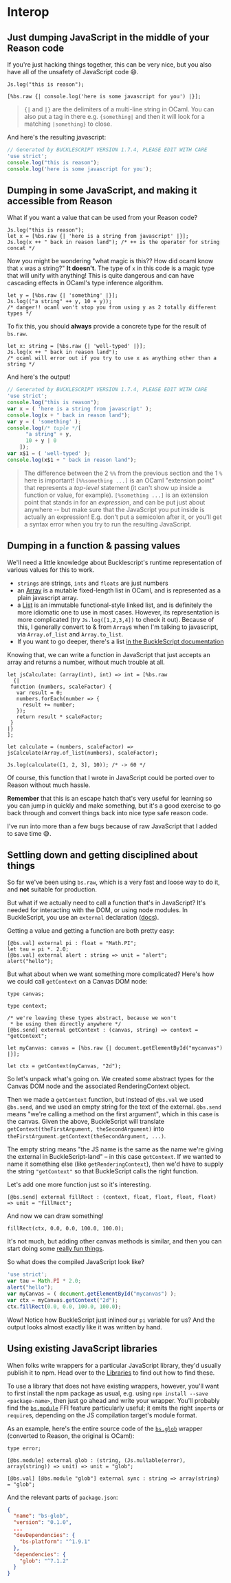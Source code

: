 # Interop

## Just dumping JavaScript in the middle of your Reason code

If you're just hacking things together, this can be very nice, but you also have all of the unsafety of JavaScript code 😄.

```reason
Js.log("this is reason");

[%bs.raw {| console.log('here is some javascript for you') |}];
```

> `{|` and `|}` are the delimiters of a multi-line string in OCaml. You can also put a tag in there e.g. `{something|` and then it will look for a matching `|something}` to close.

And here's the resulting javascript:

```js
// Generated by BUCKLESCRIPT VERSION 1.7.4, PLEASE EDIT WITH CARE
'use strict';
console.log("this is reason");
console.log('here is some javascript for you');
```

## Dumping in some JavaScript, and making it accessible from Reason

What if you want a value that can be used from your Reason code?

```reason
Js.log("this is reason");
let x = [%bs.raw {| 'here is a string from javascript' |}];
Js.log(x ++ " back in reason land"); /* ++ is the operator for string concat */
```

Now you might be wondering "what magic is this?? How did ocaml know that `x` was a string?" **It doesn't**. The type of `x` in this code is a magic type that will unify with anything! This is quite dangerous and can have cascading effects in OCaml's type inference algorithm.

```reason
let y = [%bs.raw {| 'something' |}];
Js.log(("a string" ++ y, 10 + y));
/* danger!! ocaml won't stop you from using y as 2 totally different types */
```

To fix this, you should **always** provide a concrete type for the result of `bs.raw`.

```reason
let x: string = [%bs.raw {| 'well-typed' |}];
Js.log(x ++ " back in reason land");
/* ocaml will error out if you try to use x as anything other than a string */
```

And here's the output!

```js
// Generated by BUCKLESCRIPT VERSION 1.7.4, PLEASE EDIT WITH CARE
'use strict';
console.log("this is reason");
var x = ( 'here is a string from javascript' );
console.log(x + " back in reason land");
var y = ( 'something' );
console.log(/* tuple */[
      "a string" + y,
      10 + y | 0
    ]);
var x$1 = ( 'well-typed' );
console.log(x$1 + " back in reason land");
```

> The difference between the 2 `%%` from the previous section and the 1 `%` here is important! `[%%something ...]` is an OCaml "extension point" that represents a *top-level* statement (it can't show up inside a function or value, for example). `[%something ...]` is an extension point that stands in for an *expression*, and can be put just about anywhere -- but make sure that the JavaScript you put inside is actually an expression! E.g. don't put a semicolon after it, or you'll get a syntax error when you try to run the resulting JavaScript.

## Dumping in a function & passing values

We'll need a little knowledge about Bucklescript's runtime representation of various values for this to work.

- `strings` are strings, `ints` and `floats` are just numbers
- an [Array](list-and-array.md#array) is a mutable fixed-length list in OCaml, and is represented as a plain javascript array.
- a [List](list-and-array.md#list) is an immutable functional-style linked list, and is definitely the more idiomatic one to use in most cases. However, its representation is more complicated (try `Js.log([1,2,3,4])` to check it out). Because of this, I generally convert to & from `Array`s when I'm talking to javascript, via `Array.of_list` and `Array.to_list`.
- If you want to go deeper, there's a list [in the BuckleScript documentation](/docs/reason-compiler/latest/common-data-types#cheat-sheet)

Knowing that, we can write a function in JavaScript that just accepts an array and returns a number, without much trouble at all.

```reason
let jsCalculate: (array(int), int) => int = [%bs.raw
  {|
 function (numbers, scaleFactor) {
   var result = 0;
   numbers.forEach(number => {
     result += number;
   });
   return result * scaleFactor;
 }
|}
];

let calculate = (numbers, scaleFactor) => jsCalculate(Array.of_list(numbers), scaleFactor);

Js.log(calculate([1, 2, 3], 10)); /* -> 60 */
```

Of course, this function that I wrote in JavaScript could be ported over to Reason without much hassle.

**Remember** that this is an escape hatch that's very useful for learning so you can jump in quickly and make something, but it's a good exercise to go back through and convert things back into nice type safe reason code.

I've run into more than a few bugs because of raw JavaScript that I added to save time 😅.

## Settling down and getting disciplined about things

So far we've been using `bs.raw`, which is a very fast and loose way to do it, and **not** suitable for production.

But what if we actually need to call a function that's in JavaScript? It's needed for interacting with the DOM, or using node modules. In BuckleScript, you use an `external` declaration ([docs](/docs/reason-compiler/latest/intro-to-external)).

Getting a value and getting a function are both pretty easy:

```reason
[@bs.val] external pi : float = "Math.PI";
let tau = pi *. 2.0;
[@bs.val] external alert : string => unit = "alert";
alert("hello");
```

But what about when we want something more complicated? Here's how we could call `getContext` on a Canvas DOM node:

```reason
type canvas;

type context;

/* we're leaving these types abstract, because we won't
 * be using them directly anywhere */
[@bs.send] external getContext : (canvas, string) => context = "getContext";

let myCanvas: canvas = [%bs.raw {| document.getElementById("mycanvas") |}];

let ctx = getContext(myCanvas, "2d");
```

So let's unpack what's going on. We created some abstract types for the Canvas DOM node and the associated RenderingContext object.

Then we made a `getContext` function, but instead of `@bs.val` we used `@bs.send`, and we used an empty string for the text of the external. `@bs.send` means "we're calling a method on the first argument", which in this case is the canvas. Given the above, BuckleScript will translate `getContext(theFirstArgument, theSecondArgument)` into `theFirstArgument.getContext(theSecondArgument, ...)`.

The empty string means "the JS name is the same as the name we're giving the external in BuckleScript-land" – in this case `getContext`. If we wanted to name it something else (like `getRenderingContext`), then we'd have to supply the string `"getContext"` so that BuckleScript calls the right function.

Let's add one more function just so it's interesting.

```reason
[@bs.send] external fillRect : (context, float, float, float, float) => unit = "fillRect";
```

And now we can draw something!

```reason
fillRect(ctx, 0.0, 0.0, 100.0, 100.0);
```

It's not much, but adding other canvas methods is similar, and then you can start doing some [really fun things](https://twitter.com/jaredforsyth/status/871062358076030976).

So what does the compiled JavaScript look like?

```js
'use strict';
var tau = Math.PI * 2.0;
alert("hello");
var myCanvas = ( document.getElementById("mycanvas") );
var ctx = myCanvas.getContext("2d");
ctx.fillRect(0.0, 0.0, 100.0, 100.0);
```

Wow! Notice how BuckleScript just inlined our `pi` variable for us? And the output looks almost exactly like it was written by hand.

## Using existing JavaScript libraries

When folks write wrappers for a particular JavaScript library, they'd usually publish it to npm. Head over to the [Libraries](libraries.md) to find out how to find these.

To use a library that does not have existing wrappers, however, you'll want to first install the npm package as usual, e.g. using `npm install --save <package-name>`, then just go ahead and write your wrapper. You'll probably find the [`bs.module`](/docs/reason-compiler/latest/import-export#import) FFI feature particularly useful; it emits the right `import`s or `require`s, depending on the JS compilation target's module format.

As an example, here's the entire source code of the [`bs.glob`](https://github.com/reasonml-community/bs-glob) wrapper (converted to Reason, the original is OCaml):

```reason
type error;

[@bs.module] external glob : (string, (Js.nullable(error), array(string)) => unit) => unit = "glob";

[@bs.val] [@bs.module "glob"] external sync : string => array(string) = "glob";
```

And the relevant parts of `package.json`:

```json
{
  "name": "bs-glob",
  "version": "0.1.0",
  ...
  "devDependencies": {
    "bs-platform": "^1.9.1"
  },
  "dependencies": {
    "glob": "^7.1.2"
  }
}
```
